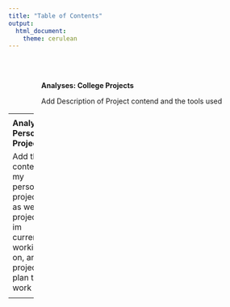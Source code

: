 ```yaml
---
title: "Table of Contents"
output: 
  html_document:
    theme: cerulean
---  
```

<br>  
<div style="padding-left:65px;">  


**Analyses: College Projects**  


Add Description of Project contend and the tools used  



<!------------------------------------------------>
</div>
<div style="clear:both;"></div>  

----  
<div style="padding-left:65px;">  


**Analyses: Personal Projects**  

Add the content of my personal projects, as well as projects im currently working on, and projects i plan to work on  


<!------------------------------------------------>
</div>
<div style="clear:both;"></div>  

----

<footer></footer>